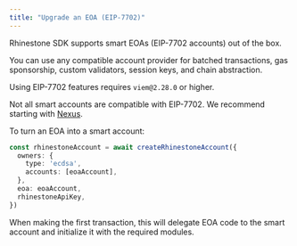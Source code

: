 ```yaml
---
title: "Upgrade an EOA (EIP-7702)"
---
```


Rhinestone SDK supports smart EOAs (EIP-7702 accounts) out of the box.

You can use any compatible account provider for batched transactions, gas sponsorship, custom validators, session keys, and chain abstraction.

<Info>Using EIP-7702 features requires `viem@2.28.0` or higher.</Info>

<Warning>Not all smart accounts are compatible with EIP-7702. We recommend starting with [Nexus](../customize/smart-account-providers/nexus).</Warning>

To turn an EOA into a smart account:

```ts {6}
const rhinestoneAccount = await createRhinestoneAccount({
  owners: {
    type: 'ecdsa',
    accounts: [eoaAccount],
  },
  eoa: eoaAccount,
  rhinestoneApiKey,
})
```

When making the first transaction, this will delegate EOA code to the smart account and initialize it with the required modules.
